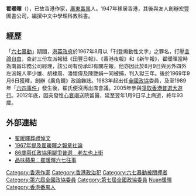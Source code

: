 {{unreferenced|time=2019-04-24T15:22:57+00:00}}
'''翟暖暉'''（{{bd|1919年|11月25日|2013年|1月9日|catIdx=Zhai翟暖暉}}），已故香港作家，[[廣東省_(中華民國)|廣東]][[番禺縣|番禺]]人。1947年移居香港，其後與友人創辦宏豐圖書公司，編撰中文中學理科教科書。

==經歷==
「[[六七暴動|六七暴動]]」期間，[[港英政府|港英政府]]於1967年8月以「刊登煽動性文字」之罪名，打壓[[言論自由|言論自由]]，查封三份左派報紙《田豐日報》、《香港夜報》和《新午報》，翟暖暉當時為南昌印務公司經理，該公司有份承印有關左報，他亦因此於8月9日與另外四外左派報人李少雄、胡棣周、潘懷偉及陳艷娟一同被捕，判入獄三年。後於1969年9月6日獲釋，創辦《廣角鏡》政論雜誌。1983年起出任[[中国人民政治协商会议全国委员会|全國政協]]委員，及至1989年「[[六四事件|六四事件]]」發生後，翟氏便沒再出席會議。2005年參與[[2005年爭取香港普選大遊行|爭取香港普選大遊行]]。2012年底，因突發性[[心衰竭|心衰竭]]送院留醫，延至翌年1月9日早上病逝，終年93歲。

==外部連結==
*[http://shiyaleng.blogspot.hk/2013/01/blog-post.html 翟暖暉葬禮悼文]
*[http://1967riot.wordpress.com/tag/翟暖暉/ 1967年提及翟暖暉之報章社論]
*[http://hk.apple.nextmedia.com/news/art/20051203/5452055 86歲兩任政協用腳爭普選　老左也上街]
*[http://hk.apple.nextmedia.com/news/art/20130428/18242765 品味蘋果︰翟暖暉六七往事 ]

{{DEFAULTSORT:Zhai翟暖暉}}
[[Category:香港作家|Category:香港作家]]
[[Category:香港政治犯|Category:香港政治犯]]
[[Category:六七暴動被關押者|Category:六七暴動被關押者]]
[[Category:第六屆全國政協委員|Category:第六屆全國政協委員]]
[[Category:第七屆全國政協委員|Category:第七屆全國政協委員]]
[[Category:翟姓|Nuan暖暉]]
[[Category:香港番禺人|Category:香港番禺人]]